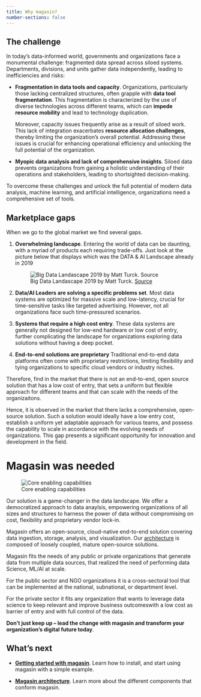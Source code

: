 ```yaml
---
title: Why magasin?
number-sections: false
---
```


## The challenge

In today's data-informed world, governments and organizations face a monumental challenge: fragmented data spread across siloed systems. Departments, divisions, and units gather data independently, leading to inefficiencies and risks:

 * **Fragmentation in data tools and capacity**. Organizations, particularly those lacking centralized structures, often grapple with **data tool fragmentation**. This fragmentation is characterized by the use of diverse technologies across different teams, which can **impede resource mobility** and lead to technology duplication.
    
    Moreover, capacity issues frequently arise as a result of siloed work. This lack of integration exacerbates **resource allocation challenges**, thereby limiting the organization’s overall potential. Addressing these issues is crucial for enhancing operational efficiency and unlocking the full potential of the organization.

*  **Myopic data analysis and lack of comprehensive insights**. Siloed data prevents organizations from gaining a holistic understanding of their operations and stakeholders, leading to shortsighted decision-making.

To overcome these challenges and unlock the full potential of modern data analysis, machine learning, and artificial intelligence, organizations need a comprehensive set of tools. 


## Marketplace gaps

When we go to the global market we find several gaps.

1. **Overwhelming landscape**. Entering the world of data can be daunting, with a myriad of products each requiring trade-offs. Just look at the picture below that displays which was the DATA & AI Landscape already in 2019 

    ![Big Data Landascape 2019 by Matt Turck. [Source](https://mattturck.com/wp-content/uploads/2019/07/2019_Matt_Turck_Big_Data_Landscape_Final_Fullsize.png
  )](images/why-of-fry/data-landscape.png)

2. **Data/AI Leaders are solving a specific problems set**. Most data systems are optimized for massive scale and low-latency, crucial for time-sensitive tasks like targeted advertising. However, not all organizations face such time-pressured scenarios. 

3. **Systems that require a high cost entry**. These data systems are generally not designed for low-end hardware or low cost of entry, further complicating the landscape for organizations exploring data solutions without having a deep pocket.

4. **End-to-end solutions are proprietary** Traditional end-to-end data platforms often come with proprietary restrictions, limiting flexibility and tying organizations to specific cloud vendors or industry niches. 

Therefore, find in the market that there is not an end-to-end, open source solution that has a low cost of entry, that sets a uniform but flexible approach for different teams and that can scale with the needs of the organizaitons.

Hence, it is observed in the market that there lacks a comprehensive, open-source solution. Such a solution would ideally have a low entry cost, establish a uniform yet adaptable approach for various teams, and possess the capability to scale in accordance with the evolving needs of organizations. This gap presents a significant opportunity for innovation and development in the field.

# Magasin was needed

![Core enabling capabilities](./images/enabling-capabilities.svg)

Our solution is a game-changer in the data landscape. We offer a democratized approach to data anaylsis, empowering organizations of all sizes and structures to harness the power of data without compromising on cost, flexibility and proprietary vendor lock-in. 

Magasin offers an open-source, cloud-native end-to-end solution covering data ingestion, storage, analysis, and visualization. Our [architecture](./architecture.qmd) is composed of loosely coupled, mature open-source solutions.

Magasin fits the needs of any public or private organizations that generate data from multiple data sources, that realized the need of performing data Science, ML/AI at scale.​

For the public sector and NGO organizations it is a cross-sectoral tool that can be implemented at the national, subnational, or department level.​

For the private sector it fits any organization that wants to leverage data science to keep relevant and improve business outcomes​ with a low cost as barrier of entry​ and with full control of the data.


**Don't just keep up – lead the change with magasin and transform your organization's digital future today**.


## What's next

* **[Getting started with magasin](./get-started/)**. Learn how to install, and start using magasin with a simple example.

* **[Magasin architecture](./architecture.qmd)**. Learn more about the different components that conform magasin.